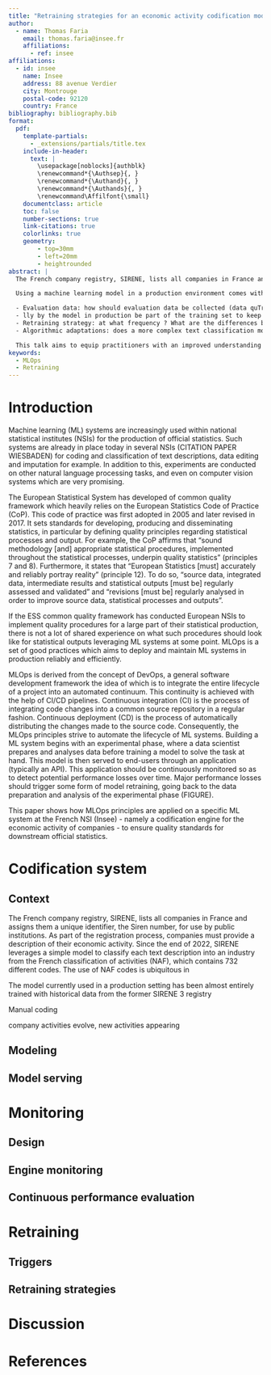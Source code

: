 ```yaml
---
title: "Retraining strategies for an economic activity codification model"
author:
  - name: Thomas Faria
    email: thomas.faria@insee.fr
    affiliations:
      - ref: insee
affiliations:
  - id: insee
    name: Insee
    address: 88 avenue Verdier
    city: Montrouge
    postal-code: 92120
    country: France
bibliography: bibliography.bib
format:
  pdf:
    template-partials: 
      - _extensions/partials/title.tex
    include-in-header:
      text: |
        \usepackage[noblocks]{authblk}
        \renewcommand*{\Authsep}{, }
        \renewcommand*{\Authand}{, }
        \renewcommand*{\Authands}{, }
        \renewcommand\Affilfont{\small}
    documentclass: article
    toc: false
    number-sections: true
    link-citations: true
    colorlinks: true
    geometry:
        - top=30mm
        - left=20mm
        - heightrounded
abstract: |
  The French company registry, SIRENE, lists all companies in France and assigns them a unique identifier, the Siren number, for use by public institutions. As part of the registration process, companies must provide a description of their economic activity. Since the end of 2022, SIRENE leverages a simple text classification model to code each description into an industry from the French classification of activities (NAF).

  Using a machine learning model in a production environment comes with challenges, in particular regarding model monitoring and maintenance. In this talk, we will first present the monitoring system developed to track model behavior and detect potential drifts for SIRENE. Then we will address the question of model retraining, including the following considerations :

  - Evaluation data: how should evaluation data be collected (data quTraining data: what training data should be used for retraining ? For example, should historical data be used systematically or does the model perform better when only trained on recent data ? To what extent should data classified automaticaantity, frequency, sampling strategy) ?
  - lly by the model in production be part of the training set to keep it balanced ?
  - Retraining strategy: at what frequency ? What are the differences between fine-tuning and retraining from scratch ?
  - Algorithmic adaptations: does a more complex text classification model allow performance gains on new real-world data ?

  This talk aims to equip practitioners with an improved understanding of the technical and practical considerations involved in retraining text classification models. As such models are becoming an essential component of official statistics, it is crucial to ensure the quality of their outputs in production environments.
keywords:
  - MLOps
  - Retraining
---
```


# Introduction

Machine learning (ML) systems are increasingly used within national statistical institutes (NSIs) for the production of official statistics. Such systems are already in place today in several NSIs (CITATION PAPER WIESBADEN) for coding and classification of text descriptions, data editing and imputation for example. In addition to this, experiments are conducted on other natural language processing tasks, and even on computer vision systems which are very promising.

The European Statistical System has developed of common quality framework which heavily relies on the European Statistics Code of Practice (CoP). This code of practice was first adopted in 2005 and later revised in 2017. It sets standards for developing, producing and disseminating statistics, in particular by defining quality principles regarding statistical processes and output. For example, the CoP affirms that "sound methodology [and] appropriate statistical procedures, implemented throughout the statistical processes, underpin quality statistics" (principles 7 and 8). Furthermore, it states that "European Statistics [must] accurately and reliably portray reality" (principle 12). To do so, "source data, integrated data, intermediate results and statistical outputs [must be] regularly assessed and validated" and "revisions [must be] regularly analysed in order to improve source data, statistical processes and outputs".

If the ESS common quality framework has conducted European NSIs to implement quality procedures for a large part of their statistical production, there is not a lot of shared experience on what such procedures should look like for statistical outputs leveraging ML systems at some point. MLOps is a set of good practices which aims to deploy and maintain ML systems in production reliably and efficiently.

MLOps is derived from the concept of DevOps, a general software development framework the idea of which is to integrate the entire lifecycle of a project into an automated continuum. This continuity is achieved with the help of CI/CD pipelines. Continuous integration (CI) is the process of integrating code changes into a common source repository in a regular fashion. Continuous deployment (CD) is the process of automatically distributing the changes made to the source code. Consequently, the MLOps principles strive to automate the lifecycle of ML systems. Building a ML system begins with an experimental phase, where a data scientist prepares and analyses data before training a model to solve the task at hand. This model is then served to end-users through an application (typically an API). This application should be continuously monitored so as to detect potential performance losses over time. Major performance losses should trigger some form of model retraining, going back to the data preparation and analysis of the experimental phase (FIGURE).

This paper shows how MLOps principles are applied on a specific ML system at the French NSI (Insee) - namely a codification engine for the economic activity of companies - to ensure quality standards for downstream official statistics.

# Codification system

## Context

The French company registry, SIRENE, lists all companies in France and assigns them a unique identifier, the Siren number, for use by public institutions. As part of the registration process, companies must provide a description of their economic activity. Since the end of 2022, SIRENE leverages a simple model to classify each text description into an industry from the French classification of activities (NAF), which contains 732 different codes. The use of NAF codes is ubiquitous in 

The model currently used in a production setting has been almost entirely trained with historical data from the former SIRENE 3 registry

Manual coding

company activities evolve, new activities appearing

## Modeling

## Model serving

# Monitoring

## Design

## Engine monitoring

## Continuous performance evaluation

# Retraining

## Triggers

## Retraining strategies

# Discussion

# References
